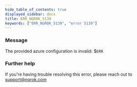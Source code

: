 ```yaml
---
hide_table_of_contents: true
displayed_sidebar: docs
title: ERR_NGROK_5139
keywords: ["ERR_NGROK_5139", "error 5139"]
---
```


### Message

The provided azure configuration is invalid: $`ERR`

### Further help

If you're having trouble resolving this error, please reach out to [support@ngrok.com](mailto:support@ngrok.com?subject=Help%20with%20ERR_NGROK_5139)
